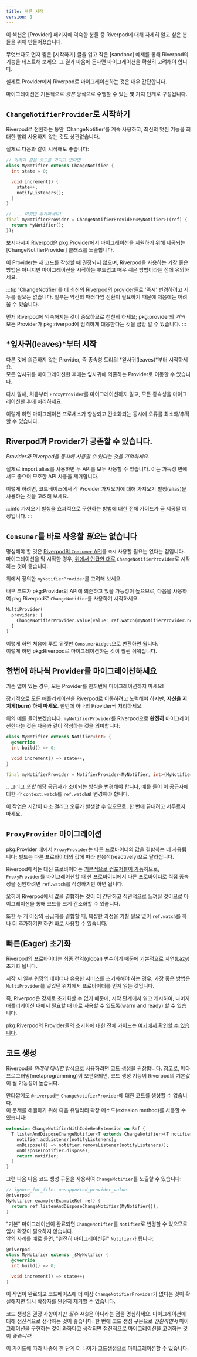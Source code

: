 ```yaml
---
title: 빠른 시작
version: 1
---
```


이 섹션은 [Provider] 패키지에 익숙한 분들 중 Riverpod에 대해 자세히 알고 싶은 분들을 위해 만들어졌습니다.

무엇보다도 먼저 짧은 [시작하기] 글을 읽고 작은 [sandbox] 예제를 통해 Riverpod의 기능을 테스트해 보세요. 
그 결과 마음에 든다면 마이그레이션을 확실히 고려해야 합니다.

실제로 Provider에서 Riverpod로 마이그레이션하는 것은 매우 간단합니다.  

마이그레이션은 기본적으로 *증분* 방식으로 수행할 수 있는 몇 가지 단계로 구성됩니다.

## `ChangeNotifierProvider`로 시작하기

Riverpod로 전환하는 동안 'ChangeNotifier'를 계속 사용하고, 최신의 멋진 기능을 최대한 빨리 사용하지 않는 것도 상관없습니다.
  
실제로 다음과 같이 시작해도 좋습니다:

```dart
// 아래와 같은 코드를 가지고 있다면
class MyNotifier extends ChangeNotifier {
  int state = 0;

  void increment() {
    state++;
    notifyListeners();
  }
}

// ... 이것만 추가하세요!
final myNotifierProvider = ChangeNotifierProvider<MyNotifier>((ref) {
  return MyNotifier();
});
```

보시다시피 Riverpod은 pkg:Provider에서 마이그레이션을 지원하기 위해 제공되는 [ChangeNotifierProvider] 클래스를 노출합니다.

이 Provider는 새 코드를 작성할 때 권장되지 않으며, Riverpod을 사용하는 가장 좋은 방법은 아니지만
마이그레이션을 시작하는 부드럽고 매우 쉬운 방법이라는 점에 유의하세요.

:::tip
'ChangeNotifier'를 더 최신의 [Riverpod의 provider들]로 '즉시' 변경하려고 서두를 필요는 없습니다.
일부는 약간의 패러다임 전환이 필요하기 때문에 처음에는 어려울 수 있습니다.  

먼저 Riverpod에 익숙해지는 것이 중요하므로 천천히 하세요;
pkg:provider의 *거의* 모든 Provider가 pkg:riverpod에 엄격하게 대응한다는 것을 금방 알 수 있습니다.
:::

## *잎사귀(leaves)*부터 시작

다른 것에 의존하지 않는 Provider, 즉 종속성 트리의 *잎사귀(leaves)*부터 시작하세요.  
모든 잎사귀를 마이그레이션한 후에는 잎사귀에 의존하는 Provider로 이동할 수 있습니다.

다시 말해, 처음부터 `ProxyProvider`를 마이그레이션하지 말고, 모든 종속성을 마이그레이션한 후에 처리하세요.

이렇게 하면 마이그레이션 프로세스가 향상되고 간소화되는 동시에 오류를 최소화/추적할 수 있습니다.


## Riverpod과 Provider가 공존할 수 있습니다.
*Provider와 Riverpod을 동시에 사용할 수 있다는 것을 기억하세요.*

실제로 import alias를 사용하면 두 API를 모두 사용할 수 있습니다.
이는 가독성 면에서도 좋으며 모호한 API 사용을 제거합니다.

이렇게 하려면, 코드베이스에서 각 Provider 가져오기에 대해 가져오기 별칭(alias)을 사용하는 것을 고려해 보세요.

:::info
가져오기 별칭을 효과적으로 구현하는 방법에 대한 전체 가이드가 곧 제공될 예정입니다.
:::

## `Consumer`를 바로 사용할 *필요*는 없습니다

명심해야 할 것은 [Riverpod의 `Consumer` API]를 `즉시` 사용할 필요는 없다는 점입니다.  
마이그레이션을 막 시작한 경우, [위에서 언급한 대로] `ChangeNotifierProvider`로 시작하는 것이 좋습니다.

위에서 정의한 `myNotifierProvider`를 고려해 보세요.

내부 코드가 pkg:Provider의 API에 의존하고 있을 가능성이 높으므로, 다음을 사용하여 pkg:Riverpod로 `ChangeNotifier`를 사용하기 시작하세요.
```dart
MultiProvider(
  providers: [
    ChangeNotifierProvider.value(value: ref.watch(myNotifierProvider.notifier)),
  ]
)
```
이렇게 하면 처음에 루트 위젯만 `ConsumerWidget`으로 변환하면 됩니다.  
이렇게 하면 pkg:Riverpod로 마이그레이션하는 것이 훨씬 쉬워집니다.

## 한번에 하나씩 Provider를 마이그레이션하세요

기존 앱이 있는 경우, 모든 Provider를 한꺼번에 마이그레이션하지 마세요!

장기적으로 모든 애플리케이션을 Riverpod로 이동하려고 노력해야 하지만, **자신을 지치게(burn) 하지 마세요**.
한번에 하나의 Provider씩 처리하세요.

위의 예를 들어보겠습니다. `myNotifierProvider`를 Riverpod으로 **완전히** 마이그레이션한다는 것은 다음과 같이 작성하는 것을 의미합니다:

```dart
class MyNotifier extends Notifier<int> {
  @override
  int build() => 0;

  void increment() => state++;
}

final myNotifierProvider = NotifierProvider<MyNotifier, int>(MyNotifier.new);
```

.. 그리고 _또한_ 해당 공급자가 소비되는 방식을 변경해야 합니다, 
예를 들어 이 공급자에 대한 각 `context.watch`를 `ref.watch`로 변경해야 합니다.

이 작업은 시간이 다소 걸리고 오류가 발생할 수 있으므로, 한 번에 끝내려고 서두르지 마세요.

## `ProxyProvider` 마이그레이션
pkg:Provider 내에서 `ProxyProvider`는 다른 프로바이더의 값을 결합하는 데 사용됩니다;
빌드는 다른 프로바이더의 값에 따라 반응적(reactively)으로 달라집니다.

Riverpod에서는 대신 프로바이더는 [기본적으로 컴포저블이 가능]하므로, 
`ProxyProvider`를 마이그레이션할 때 한 프로바이더에서 다른 프로바이더로 직접 종속성을 선언하려면 `ref.watch`를 작성하기만 하면 됩니다.

오히려 Riverpod에서 값을 결합하는 것이 더 간단하고 직관적으로 느껴질 것이므로 마이그레이션을 통해 코드를 크게 간소화할 수 있습니다.

또한 두 개 이상의 공급자를 결합할 때, 복잡한 과정을 거칠 필요 없이 `ref.watch`를 하나 더 추가하기만 하면 바로 사용할 수 있습니다.

## 빠른(Eager) 초기화

Riverpod의 프로바이더는 최종 전역(global) 변수이기 때문에 [기본적으로 지연(Lazy)] 초기화 됩니다.

시작 시 일부 워밍업 데이터나 유용한 서비스를 초기화해야 하는 경우, 가장 좋은 방법은 `MultiProvider`를 넣었던 위치에서 프로바이더를 먼저 읽는 것입니다.

즉, Riverpod은 강제로 초기화할 수 없기 때문에, 시작 단계에서 읽고 캐시하여, 나머지 애플리케이션 내에서 필요할 때 바로 사용할 수 있도록(warm and ready) 할 수 있습니다.

pkg:Riverpod의 Provider들의 초기화에 대한 전체 가이드는 [여기에서 확인할 수 있습니다].

## 코드 생성
Riverpod을 *미래에 대비한* 방식으로 사용하려면 [코드 생성]을 권장합니다.
참고로, 메타프로그래밍(metaprogramming)이 보편화되면, 코드 생성 기능이 Riverpod의 기본값이 될 가능성이 높습니다.

안타깝게도 `@riverpod`는 `ChangeNotifierProvider`에 대한 코드를 생성할 수 없습니다.  
이 문제를 해결하기 위해 다음 유틸리티 확장 메소드(extesion method)를 사용할 수 있습니다:

```dart
extension ChangeNotifierWithCodeGenExtension on Ref {
  T listenAndDisposeChangeNotifier<T extends ChangeNotifier>(T notifier) {
    notifier.addListener(notifyListeners);
    onDispose(() => notifier.removeListener(notifyListeners));
    onDispose(notifier.dispose);
    return notifier;
  }
}
```

그런 다음 다음 코드 생성 구문을 사용하여 `ChangeNotifier`를 노출할 수 있습니다:
```dart
// ignore_for_file: unsupported_provider_value
@riverpod
MyNotifier example(ExampleRef ref) {
  return ref.listenAndDisposeChangeNotifier(MyNotifier());
}
```

"기본" 마이그레이션이 완료되면 `ChangeNotifier`를 `Notifier`로 변경할 수 있으므로 임시 확장이 필요하지 않습니다.  
앞의 사례를 예로 들면, "완전히 마이그레이션된" `Notifier`가 됩니다:

```dart
@riverpod
class MyNotifier extends _$MyNotifier {
  @override
  int build() => 0;

  void increment() => state++;
}
```

이 작업이 완료되고 코드베이스에 더 이상 `ChangeNotifierProvider`가 없다는 것이 확실해지면 임시 확장자를 완전히 제거할 수 있습니다.

코드 생성은 권장 사항이지만 *필수 사항*은 아니라는 점을 명심하세요.
마이그레이션에 대해 점진적으로 생각하는 것이 좋습니다:
한 번에 코드 생성 구문으로 *전환하면서* 마이그레이션을 구현하는 것이 과하다고 생각되면 점진적으로 마이그레이션을 고려하는 것이 *좋습니다*.

이 가이드에 따라 나중에 한 단계 더 나아가 코드생성으로 마이그레이션할 수 있습니다.

[코드 생성]: /docs/concepts/about_code_generation
[Riverpod의 provider들]: /docs/providers/notifier_provider
[기본적으로 컴포저블이 가능]: /docs/from_provider/motivation#combining-providers-is-hard-and-error-prone
[위에서 언급한 대로]: /docs/from_provider/quickstart#start-with-changenotifierprovider
[Riverpod의 `Consumer` API]: /docs/concepts/reading
[기본적으로 지연(Lazy)]: /docs/concepts/provider_lifecycles
[여기에서 확인할 수 있습니다]: /docs/essentials/eager_initialization
